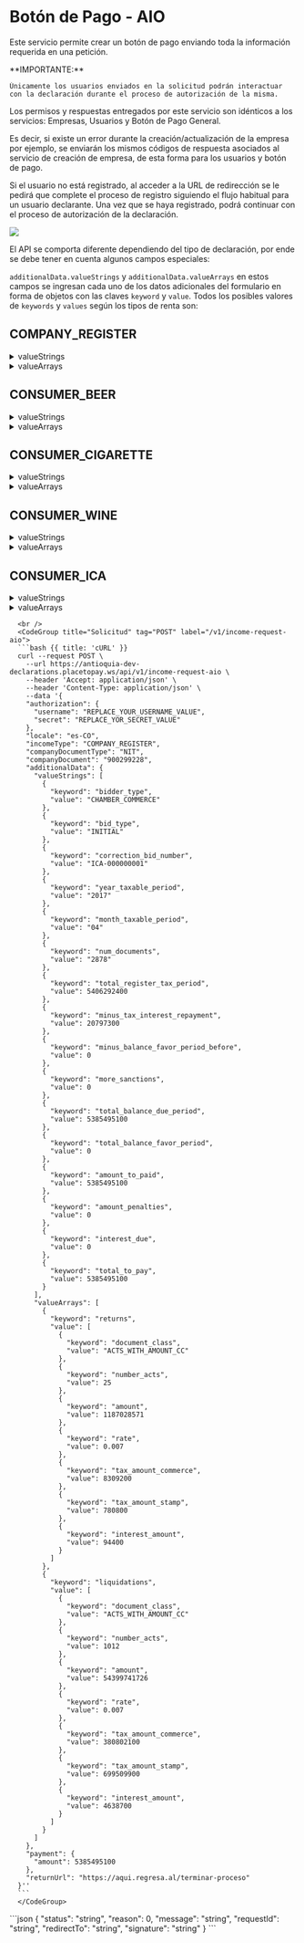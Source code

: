 
# Botón de Pago - AIO

Este servicio permite crear un botón de pago enviando toda la información requerida en una petición.

<Note>
    **IMPORTANTE:**

    Únicamente los usuarios enviados en la solicitud podrán interactuar con la declaración durante el proceso de autorización de la misma.
</Note>

Los permisos y respuestas entregados por este servicio son idénticos a los servicios: Empresas, Usuarios y Botón de Pago General.

Es decir, si existe un error durante la creación/actualización de la empresa por ejemplo, se enviarán los mismos códigos de respuesta asociados al servicio de creación de empresa, de esta forma para los usuarios y botón de pago.

Si el usuario no está registrado, al acceder a la URL de redirección se le pedirá que complete el proceso de registro siguiendo el flujo habitual para un usuario declarante. Una vez que se haya registrado, podrá continuar con el proceso de autorización de la declaración.

<img src="/Selfdeclarations/Admin_user/Api/register_user_api.png"/>

El API se comporta diferente dependiendo del tipo de declaración, por ende se debe tener en cuenta algunos campos especiales:

<code>additionalData.valueStrings</code> y <code>additionalData.valueArrays</code> en estos campos se ingresan cada uno de los datos adicionales del formulario en forma de objetos con las claves <code>keyword</code> y <code>value</code>. Todos los posibles valores de <code>keywords</code> y <code>values</code> según los tipos de renta son:

## COMPANY_REGISTER
<details>

  <summary> valueStrings </summary>

KEYWORD | VALUES | REQUIRED | DESCRIPTION
---------|----------|----------|----------
 <code>bidder_type</code> | <code>CHAMBER_COMMERCE</code>, <code>REGISTRATION_OFFICE</code> | <code>true</code>
 <code>bid_type</code>	 | <code>INITIAL</code>, <code>CORRECTION</code> | <code>true</code>
 <code>correction_bid_number</code> | string | <code>false</code> | Requerido en caso de <code>bid_type == CORRECTION</code>; Número de declaración a corregir.
 <code>correction_date</code> | string | <code>false</code> | Requerido en caso de <code>bid_type == CORRECTION</code>; Fecha de la declaración a corregir, formato 'Y-m-d'.
 <code>year_taxable_period</code> | integer (4) | <code>true</code> | Formato YYYY.
 <code>month_taxable_period</code>| integer (2) | <code>true</code> | Formato MM.
 <code>num_documents</code> | integer | <code>true</code> | Número de documentos
 <code>total_register_tax_period</code> | float | <code>true</code>
 <code>minus_tax_interest_repayment</code> | float | <code>true</code>
 <code>minus_balance_favor_period_before</code> | float | <code>true</code>
 <code>more_sanctions</code> | float | <code>true</code>
 <code>total_balance_due_period</code> | float | <code>false</code>
 <code>total_balance_favor_period</code> | float | <code>false</code>
 <code>amount_to_paid</code> | float | <code>true</code>
 <code>amount_penalties</code> | float | <code>true</code>
 <code>interest_due</code> | float | <code>true</code>
 <code>total_to_pay</code> | float | <code>true</code>

</details>

<details>
  <summary> valueArrays </summary>

KEYWORD | VALUES | REQUIRED | DESCRIPTION
---------|----------|----------|----------
<code>document_class</code> | <code>ACTS_WITH_AMOUNT_CC</code>, <code>ACTS_WITH_AMOUNT_PRIMA</code>, <code>ACTS_WITHOUT_AMOUNT_CC</code>, <code>ACTS_WITHOUT_AMOUNT_MIXTO</code>, <code>ACTS_WITHOUT_AMOUNT_STAMP</code> | <code>false</code> | <code>Actos con cuantía CC</code>, <code>Actos con cuantía Prima</code>, <code>Actos sin cuantía CC</code>, <code>Actos sin cuantía Mixto</code>, <code>Actos sin cuantía Estampilla</code>
<code>number_acts</code> | integer | <code>false</code>
<code>amount</code> | float | <code>false</code>
<code>rate</code> | float | <code>false</code>
<code>tax_amount_commerce</code> | float | <code>false</code>
<code>tax_amount_stamp</code> | float | <code>false</code>
<code>interest_amount</code> | float | <code>false</code>

</details>

## CONSUMER_BEER
<details>
  <summary> valueStrings </summary>

KEYWORD | VALUES | REQUIRED | DESCRIPTION
---------|----------|----------|----------
<code>bidder_type</code> | <code>CHAMBER_COMMERCE</code>, <code>REGISTRATION_OFFICE</code> | <code>true</code>
<code>bid_type</code> | <code>INITIAL</code>, <code>CORRECTION</code> | <code>true</code>
<code>correction_bid_number</code> | string | <code>false</code> | Requerido en caso de <code>bid_type == CORRECTION</code>; Número de la declaración que se va a corregir
<code>correction_date</code> | string | <code>false</code> | Requerido en caso de <code>bid_type == CORRECTION</code>; Fecha de la declaración a corregir, formato 'Y-m-d'.
<code>year_taxable_period</code> | integer (4) | <code>true</code> | Formato YYYY
<code>month_taxable_period</code> | integer (2) | <code>true</code> | Formato MM.
<code>tax_beers_siphons</code> | float | <code>true</code>
<code>tax_refajos_mixtures</code> | float | <code>true</code>
<code>tax_resend_beers_siphons</code> | float | <code>true</code>
<code>tax_resend_refajos_mixtures</code> | float | <code>true</code>
<code>balance_favor_period_before</code> | float | <code>true</code>
<code>value_sanctions</code> | float | <code>true</code>
<code>value_corresponding_address_or_health_funds</code> | float | <code>true</code>
<code>value_for_taxes_penalties</code> | float | <code>true</code>
<code>balance_favor</code> | float | <code>true</code>
<code>payment_value_tax_beers_siphons</code> | float | <code>true</code>
<code>payment_value_tax_refajos_mixtures</code> | float | <code>true</code>
<code>payment_value_penalties</code> | float | <code>true</code>
<code>payment_value_interest_due</code> | float | <code>true</code>
<code>total_to_pay</code> | float | <code>true</code>

</details>

<details>
  <summary> valueArrays </summary>

KEYWORD | VALUES | REQUIRED | DESCRIPTION
---------|----------|----------|----------
<code>class</code> | <code>C</code>, <code>R</code> | <code>false</code> | <code>C: Cervezas</code>, <code>R: Refajos</code>
<code>brand</code> | string | <code>false</code>
<code>unit_measure</code> | string | <code>false</code>
<code>retail_price</code> | float | <code>false</code>
<code>cost_packaging_and_containers</code> | float | <code>false</code>
<code>quantity</code> | float | <code>false</code>
<code>taxable_base</code> | float | <code>false</code>
<code>rate</code> | float | <code>false</code> | Valores en % de 0 a 100
<code>tax_value</code> | float | <code>false</code>

</details>

## CONSUMER_CIGARETTE
<details>
  <summary> valueStrings </summary>

KEYWORD | VALUES | REQUIRED | DESCRIPTION
---------|----------|----------|----------
<code>bidder_type</code> | <code>CHAMBER_COMMERCE</code>, <code>REGISTRATION_OFFICE</code> | <code>true</code>
<code>bid_type</code> | <code>INITIAL</code>, <code>CORRECTION</code> | <code>true</code>
<code>correction_bid_number</code> | string | <code>false</code> | Requerido en caso de <code>bid_type == CORRECTION</code>; Número de la declaración que se va a corregir
<code>correction_date</code> | string | <code>false</code> | Requerido en caso de <code>bid_type == CORRECTION</code>; Fecha de la declaración a corregir, formato 'Y-m-d'.
<code>year_taxable_period</code> | integer (4) | <code>true</code> | Formato YYYY
<code>month_taxable_period</code> | integer (2) | <code>true</code> | Formato MM
<code>fortnight_taxable_period</code> | integer | <code>true</code>
<code>value_tax_component_specific</code> | float | <code>true</code>
<code>value_tax_component_ad_valorem</code> | float | <code>true</code>
<code>value_tax_resend_component_specific</code> | float | <code>true</code>
<code>value_tax_resend_component_ad_valorem</code> | float | <code>true</code>
<code>balance_favor_period_before</code> | float | <code>true</code>
<code>value_sanctions</code> | float | <code>true</code>
<code>value_for_taxes_penalties</code> | float | <code>true</code>
<code>balance_favor</code> | float | <code>true</code>
<code>payment_value_component_specific</code> | float | <code>true</code>
<code>payment_value_component_ad_valorem</code> | float | <code>true</code>
<code>payment_value_penalties</code> | float | <code>true</code>
<code>payment_value_interest_due</code> | float | <code>true</code>
<code>total_to_pay</code> | float | <code>true</code>
</details>

<details>
  <summary> valueArrays </summary>

Se ingresa un <code>keyword</code> el cual solo puede ser <code>liquidations</code>. Todos los posibles valores para este <code>keyword</code> son:

KEYWORD | VALUES | REQUIRED | DESCRIPTION
---------|----------|----------|----------
<code>class</code> | <code>T</code> | <code>false</code>
<code>brand</code> | string | <code>false</code>
<code>unit_measure</code> | string | <code>false</code>
<code>quantity</code> | float | <code>false</code>
<code>standard_quantity</code> | float | <code>false</code>
<code>value_tax_component_specific</code> | float | <code>false</code> | Valores en % de 0 a 100
<code>value_tax_component_ad_valorem</code> | float | <code>false</code>
</details>

## CONSUMER_WINE
<details>
  <summary> valueStrings </summary>

KEYWORD | VALUES | REQUIRED | DESCRIPTION
---------|----------|----------|----------
<code>bidder_type</code> | <code>CHAMBER_COMMERCE</code>, <code>REGISTRATION_OFFICE</code> | <code>true</code>
<code>bid_type</code> | <code>INITIAL</code>, <code>CORRECTION</code> | <code>true</code>
<code>correction_bid_number</code> | string | <code>false</code> | Requerido en caso de <code>bid_type == CORRECTION</code>; Número de declaración a corregir.
<code>correction_date</code> | string | <code>false</code> | Requerido en caso de <code>bid_type == CORRECTION</code>; Fecha de la declaración a corregir, formato 'Y-m-d'.
<code>year_taxable_period</code> | integer (4) | <code>true</code> | Formato YYYY
<code>month_taxable_period</code> | integer (2) | <code>true</code> | Formato MM
<code>fortnight_taxable_period</code> | integer | <code>true</code>
<code>value_tax_component_specific</code> | float | <code>true</code>
<code>value_tax_component_ad_valorem</code> | float | <code>true</code>
<code>value_tax_resend_component_specific</code> | float | <code>true</code>
<code>value_tax_resend_component_ad_valorem</code> | float | <code>true</code>
<code>balance_favor_period_before</code> | float | <code>true</code>
<code>value_sanctions</code> | float | <code>true</code>
<code>value_for_taxes_penalties</code> | float | <code>true</code>
<code>balance_favor</code> | float | <code>true</code>
<code>payment_value_tax_participation</code> | float | <code>true</code>
<code>payment_value_penalties</code> | float | <code>true</code>
<code>payment_value_interest_due</code> | float | <code>true</code>
<code>total_to_pay</code> | float | <code>true</code>
<code>payment_health</code> | float | <code>true</code>
<code>payment_sport</code> | float | <code>true</code>
<code>payment_territorial_entity</code> | float | <code>true</code>
</details>

<details>
  <summary> valueArrays </summary>

Se ingresa un <code>keyword</code> el cual solo puede ser <code>liquidations</code>. Todos los posibles valores para este <code>keyword</code> son:

KEYWORD | VALUES | REQUIRED | DESCRIPTION
---------|----------|----------|----------
<code>class</code> | V | <code>false</code>
<code>code_dane</code> | string | <code>false</code>
<code>brand</code> | string | <code>false</code>
<code>unit_measure</code> | string | <code>false</code>
<code>quantity</code> | float | <code>false</code>
<code>value_base_component_specific</code> | float | <code>false</code>
<code>value_tax_component_specific</code> | float | <code>false</code> | Valores en % de 0 a 100
<code>value_participation_component_specific</code> | float | <code>false</code>
<code>value_base_component_ad_valorem</code> | float | <code>false</code>
<code>value_tax_component_ad_valorem</code> | float | <code>false</code>
<code>value_participation_component_ad_valorem</code> | float | <code>false</code>
</details>

## CONSUMER_ICA
<details>
  <summary> valueStrings </summary>

KEYWORD | VALUES | REQUIRED | DESCRIPTION
---------|----------|----------|----------
<code>date</code> | date | <code>true</code> | Fecha máxima de presentación de la declaración a mostrar en el formulario. Fecha en formato YYYY-MM-DD
<code>bid_type</code> | <code>INITIAL</code>, <code>CORRECTION</code>, <code>PAYMENT</code> | <code>true</code>
<code>correction_bid_number</code> | string | <code>false</code> | Requerido en caso de <code>bid_type == CORRECTION</code>; Número de declaración a corregir.
<code>correction_date</code> | string | <code>false</code> | Requerido en caso de <code>bid_type == CORRECTION</code>; Fecha de la declaración a corregir, formato 'Y-m-d'.
<code>year_taxable_period</code> | integer (4) | <code>true</code> | Año en formato YYYY
<code>bimester_taxable_period</code> | integer (1) | <code>true</code> | <code>1: Ene-Feb</code>, <code>2: Mar-Abr</code>, <code>3: May-Jun</code>, <code>4: Jul-Ago</code>, <code>5: Sep-Oct</code>, <code>6: Nov-Dic</code>, <code>7: Anual</code>
<code>sites</code> | integer | <code>false</code>
<code>category</code> | <code>TEMPORAL_UNION</code>, <code>AUTONOMOUS_PATRIMOMY</code> | <code>false</code>
<code>classification</code> | string | <code>false</code>
<code>country_incomes</code> | float | <code>true</code>
<code>outside_incomes</code> | float | <code>true</code>
<code>total_incomes</code> | float | <code>true</code>
<code>returns</code> | float | <code>true</code>
<code>exports</code> | float | <code>true</code>
<code>sales</code> | float | <code>true</code>
<code>exclude_incomes</code> | float | <code>true</code>
<code>exempt_incomes</code> | float | <code>true</code>
<code>total_taxable_incomes</code> | float | <code>true</code>
<code>capacity_kw</code> | float | <code>true</code>
<code>law_56_1981</code> | float | <code>true</code>
<code>total_ica</code> | float | <code>true</code>
<code>tax_ads</code> | float | <code>true</code>
<code>additional_units</code> | float | <code>true</code>
<code>bomberil_surcharge</code> | float | <code>true</code>
<code>security_surcharge</code> | float | <code>true</code>
<code>total_taxes</code> | float | <code>true</code>
<code>exoneration</code> | float | <code>true</code>
<code>retention</code> | float | <code>true</code>
<code>retention_self</code> | float | <code>true</code>
<code>advance</code> | float | <code>true</code>
<code>next_advance</code> | float | <code>true</code>
<code>sanction_type</code> | <code>EXTEMPORARY</code>, <code>CORRECTION</code>, <code>ERROR</code>, <code>OTHER</code> | <code>false</code>
<code>sanction_description</code> | string | <code>false</code> | Requerida si sanction_type es OTHER
<code>sanctions</code> | float | <code>true</code>
<code>balance_favor_period_before</code> | float | <code>true</code>
<code>total_balance_due_period</code> | float | <code>true</code>
<code>total_balance_favor_period</code> | float | <code>true</code>
<code>amount_to_paid</code> | float | <code>true</code>
<code>discount</code> | float | <code>true</code>
<code>total_interest_due</code> | float | <code>true</code>
<code>total_to_pay</code> | float | <code>true</code>
<code>volunteer_payment</code> | float | <code>true</code>
<code>volunteer_project</code> | string | <code>false</code>
<code>total_volunteer_payment</code> | float | <code>true</code>
</details>

<details>
  <summary> valueArrays </summary>

Se ingresa un <code>keyword</code> el cual solo puede ser <code>activities</code>. Todos los posibles valores para este <code>keyword</code> son:

KEYWORD | VALUES | REQUIRED | DESCRIPTION
---------|----------|----------|----------
<code>code</code> | string | <code>false</code>
<code>value</code> | float | <code>false</code>
<code>rate</code> | float | <code>false</code>
<code>tax</code> | float | <code>false</code>
</details>


<Row>
  <Col>
        <ApiReader
          path="/api/v1/income-request-aio"
          method="POST"
          api={props.refs}
        />
  </Col>
   <Col sticky>

      <br />
      <CodeGroup title="Solicitud" tag="POST" label="/v1/income-request-aio">
      ```bash {{ title: 'cURL' }}
      curl --request POST \
        --url https://antioquia-dev-declarations.placetopay.ws/api/v1/income-request-aio \
        --header 'Accept: application/json' \
        --header 'Content-Type: application/json' \
        --data '{
        "authorization": {
          "username": "REPLACE_YOUR_USERNAME_VALUE",
          "secret": "REPLACE_YOR_SECRET_VALUE"
        },
        "locale": "es-CO",
        "incomeType": "COMPANY_REGISTER",
        "companyDocumentType": "NIT",
        "companyDocument": "900299228",
        "additionalData": {
          "valueStrings": [
            {
              "keyword": "bidder_type",
              "value": "CHAMBER_COMMERCE"
            },
            {
              "keyword": "bid_type",
              "value": "INITIAL"
            },
            {
              "keyword": "correction_bid_number",
              "value": "ICA-000000001"
            },
            {
              "keyword": "year_taxable_period",
              "value": "2017"
            },
            {
              "keyword": "month_taxable_period",
              "value": "04"
            },
            {
              "keyword": "num_documents",
              "value": "2878"
            },
            {
              "keyword": "total_register_tax_period",
              "value": 5406292400
            },
            {
              "keyword": "minus_tax_interest_repayment",
              "value": 20797300
            },
            {
              "keyword": "minus_balance_favor_period_before",
              "value": 0
            },
            {
              "keyword": "more_sanctions",
              "value": 0
            },
            {
              "keyword": "total_balance_due_period",
              "value": 5385495100
            },
            {
              "keyword": "total_balance_favor_period",
              "value": 0
            },
            {
              "keyword": "amount_to_paid",
              "value": 5385495100
            },
            {
              "keyword": "amount_penalties",
              "value": 0
            },
            {
              "keyword": "interest_due",
              "value": 0
            },
            {
              "keyword": "total_to_pay",
              "value": 5385495100
            }
          ],
          "valueArrays": [
            {
              "keyword": "returns",
              "value": [
                {
                  "keyword": "document_class",
                  "value": "ACTS_WITH_AMOUNT_CC"
                },
                {
                  "keyword": "number_acts",
                  "value": 25
                },
                {
                  "keyword": "amount",
                  "value": 1187028571
                },
                {
                  "keyword": "rate",
                  "value": 0.007
                },
                {
                  "keyword": "tax_amount_commerce",
                  "value": 8309200
                },
                {
                  "keyword": "tax_amount_stamp",
                  "value": 780800
                },
                {
                  "keyword": "interest_amount",
                  "value": 94400
                }
              ]
            },
            {
              "keyword": "liquidations",
              "value": [
                {
                  "keyword": "document_class",
                  "value": "ACTS_WITH_AMOUNT_CC"
                },
                {
                  "keyword": "number_acts",
                  "value": 1012
                },
                {
                  "keyword": "amount",
                  "value": 54399741726
                },
                {
                  "keyword": "rate",
                  "value": 0.007
                },
                {
                  "keyword": "tax_amount_commerce",
                  "value": 380802100
                },
                {
                  "keyword": "tax_amount_stamp",
                  "value": 699509900
                },
                {
                  "keyword": "interest_amount",
                  "value": 4638700
                }
              ]
            }
          ]
        },
        "payment": {
          "amount": 5385495100
        },
        "returnUrl": "https://aqui.regresa.al/terminar-proceso"
      }''
      ```
      </CodeGroup>
  </Col>
</Row>

<Row>
  <Col>
    <ApiReader
      path="/api/v1/income-request-aio"
      method="post"
      type="response"
      api={props.refs}
    />
  </Col>

  <Col sticky>
    <CodeGroup title="Respuesta">
    ```json
    {
      "status": "string",
      "reason": 0,
      "message": "string",
      "requestId": "string",
      "redirectTo": "string",
      "signature": "string"
    }
    ```
    </CodeGroup>
  </Col>
</Row>

